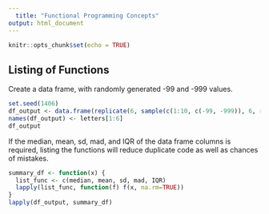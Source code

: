 ```yaml
---
  title: "Functional Programming Concepts"
output: html_document
---
```

  
  ```r
knitr::opts_chunk$set(echo = TRUE)
```

## Listing of Functions

Create a data frame, with randomly generated -99 and -999 values.

```r
set.seed(1406)
df_output <- data.frame(replicate(6, sample(c(1:10, c(-99, -999)), 6, rep = TRUE)))
names(df_output) <- letters[1:6]
df_output
```

If the median, mean, sd, mad, and IQR of the data frame columns is required, listing the functions will reduce duplicate code as well as chances of mistakes.

```r
summary_df <- function(x) {
  list_func <- c(median, mean, sd, mad, IQR)
  lapply(list_func, function(f) f(x, na.rm=TRUE))
}
lapply(df_output, summary_df)
```